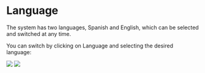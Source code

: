 # Language
The system has two languages, Spanish and English, which can be selected and switched at any time.

You can switch by clicking on Language and selecting the desired language:

<img src="/Selfdeclarations/language_es.png"/>
<img src="/Selfdeclarations/language_en.png"/>
